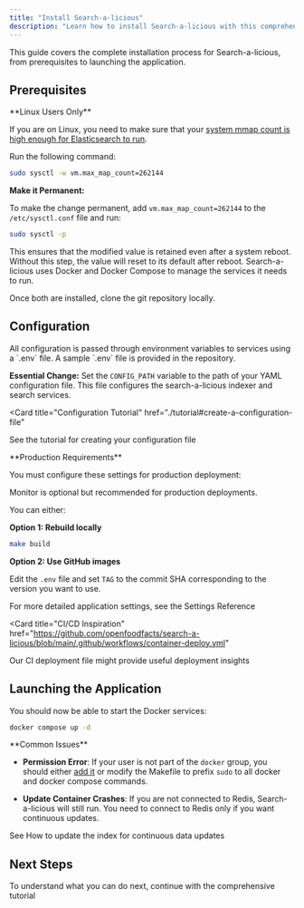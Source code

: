 ```yaml
---
title: "Install Search-a-licious"
description: "Learn how to install Search-a-licious with this comprehensive guide. It covers essential prerequisites like configuring mmap count and installing Docker, details on setting up your environment variables, and instructions for launching the application."
---
```



<Callout type="info">
  This guide covers the complete installation process for Search-a-licious, from
  prerequisites to launching the application.
</Callout>

## Prerequisites

<Steps>
<Step title="Configure mmap Count (Linux Only)">

<Callout type="warning">
**Linux Users Only**

If you are on Linux, you need to make sure that your [system mmap count is high enough for Elasticsearch to run](https://www.elastic.co/guide/en/elasticsearch/reference/current/vm-max-map-count.html).

</Callout>

Run the following command:

```bash title="Set mmap Count"
sudo sysctl -w vm.max_map_count=262144
```

**Make it Permanent:**

To make the change permanent, add `vm.max_map_count=262144` to the `/etc/sysctl.conf` file and run:

```bash title="Apply sysctl Changes"
sudo sysctl -p
```

<Callout type="info">
  This ensures that the modified value is retained even after a system reboot.
  Without this step, the value will reset to its default after reboot.
</Callout>

</Step>
<Step title="Install Docker and Docker Compose">

<Callout>
  Search-a-licious uses Docker and Docker Compose to manage the services it
  needs to run.
</Callout>

<Cards>
  <Card
    title="Docker"
    href="https://docs.docker.com/engine/install/"
    description="Container platform installation guide"
  />
  <Card
    title="Docker Compose"
    href="https://docs.docker.com/compose/install/"
    description="Container orchestration tool"
  />
</Cards>

Once both are installed, clone the git repository locally.

</Step>
</Steps>

## Configuration

<Callout type="info">
  All configuration is passed through environment variables to services using a
  `.env` file. A sample `.env` file is provided in the repository.
</Callout>

<Steps>
<Step title="Required Configuration">

**Essential Change:** Set the `CONFIG_PATH` variable to the path of your YAML configuration file. This file configures the search-a-licious indexer and search services.

<Card
  title="Configuration Tutorial"
  href="./tutorial#create-a-configuration-file"
>
  See the tutorial for creating your configuration file
</Card>

</Step>
<Step title="Production Settings">

<Callout type="warning">
**Production Requirements**

You must configure these settings for production deployment:

</Callout>

<Cards>
  <Card title="RESTART_POLICY" description="Change to 'always'" />
  <Card
    title="COMPOSE_FILE"
    description="Set to 'docker-compose.yml;docker/prod.yml;docker/monitor.yml'"
  />
  <Card title="MEM_LIMIT" description="Set Elasticsearch memory limit" />
  <Card
    title="NGINX_BASIC_AUTH_USER_PASSWD"
    description="Configure authentication"
  />
</Cards>

<Callout type="info">
  Monitor is optional but recommended for production deployments.
</Callout>

</Step>
<Step title="Docker Images">

You can either:

**Option 1: Rebuild locally**

```bash title="Build Docker Images"
make build
```

**Option 2: Use GitHub images**

Edit the `.env` file and set `TAG` to the commit SHA corresponding to the version you want to use.

</Step>
</Steps>

<Card title="Reference Documentation" href="./ref-settings">
  For more detailed application settings, see the Settings Reference
</Card>

<Card
  title="CI/CD Inspiration"
  href="https://github.com/openfoodfacts/search-a-licious/blob/main/.github/workflows/container-deploy.yml"
>
  Our CI deployment file might provide useful deployment insights
</Card>

## Launching the Application

<Callout type="info">
  You should now be able to start the Docker services:
</Callout>

```bash title="Start Docker Services"
docker compose up -d
```

<Callout type="warning">
**Common Issues**

- **Permission Error**: If your user is not part of the `docker` group, you should either [add it](https://docs.docker.com/engine/install/linux-postinstall/#manage-docker-as-a-non-root-user) or modify the Makefile to prefix `sudo` to all docker and docker compose commands.

- **Update Container Crashes**: If you are not connected to Redis, Search-a-licious will still run. You need to connect to Redis only if you want continuous updates.
  </Callout>

<Card title="Continuous Updates" href="./how-to-update-index">
  See How to update the index for continuous data updates
</Card>

## Next Steps

<Card title="Tutorial" href="./tutorial">
  To understand what you can do next, continue with the comprehensive tutorial
</Card>
